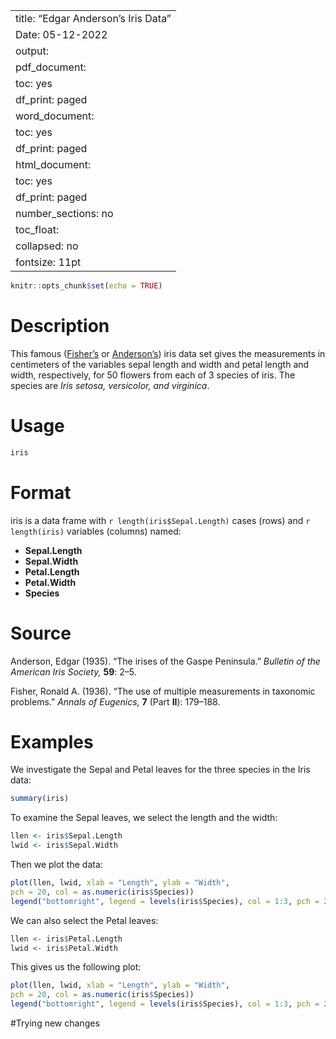 
---
title: "Edgar Anderson’s Iris Data"
Date: 05-12-2022
output:
  pdf_document:
    toc: yes
    df_print: paged
  word_document:
    toc: yes
    df_print: paged
  html_document:
    toc: yes
    df_print: paged
    number_sections: no
    toc_float:
      collapsed: no
fontsize: 11pt
---


```r
knitr::opts_chunk$set(echo = TRUE)
```

# Description

This famous ([Fisher's](https://en.wikipedia.org/wiki/Ronald_Fisher) or
[Anderson's](https://en.wikipedia.org/wiki/Edgar_Anderson)) iris data set gives the measurements in centimeters of the variables sepal length and width and petal length and width, respectively, for 50 flowers from each of 3 species of iris. The species are  *Iris setosa, versicolor, and virginica*.


# Usage

```r
iris
```


# Format

iris is a data frame with `r length(iris$Sepal.Length)` cases (rows) and `r length(iris)` variables (columns) named:

  * **Sepal.Length** 
  * **Sepal.Width** 
  * **Petal.Length** 
  * **Petal.Width** 
  * **Species** 
  

# Source

Anderson, Edgar (1935). "The irises of the Gaspe Peninsula." *Bulletin of the American Iris Society,* **59**: 2–5.\

Fisher, Ronald A. (1936). "The use of multiple measurements in taxonomic problems." *Annals of Eugenics,* **7** (Part **II**): 179–188.\


# Examples

We investigate the Sepal and Petal leaves for the three species in the Iris data:


```r
summary(iris)
```


To examine the Sepal leaves, we select the length and the width:


```r
llen <- iris$Sepal.Length
lwid <- iris$Sepal.Width
```


Then we plot the data:


```r
plot(llen, lwid, xlab = "Length", ylab = "Width",
pch = 20, col = as.numeric(iris$Species))
legend("bottomright", legend = levels(iris$Species), col = 1:3, pch = 20)
```


We can also select the Petal leaves:

```r
llen <- iris$Petal.Length
lwid <- iris$Petal.Width
```


This gives us the following plot:

```r
plot(llen, lwid, xlab = "Length", ylab = "Width",
pch = 20, col = as.numeric(iris$Species))
legend("bottomright", legend = levels(iris$Species), col = 1:3, pch = 20)
```

#Trying new changes






